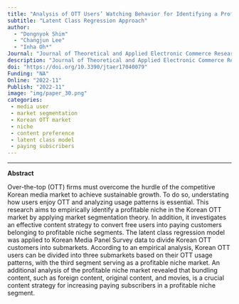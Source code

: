```yaml
---
title: "Analysis of OTT Users’ Watching Behavior for Identifying a Profitable Niche"
subtitle: "Latent Class Regression Approach"
author: 
  - "Dongnyok Shim"
  - "Changjun Lee" 
  - "Inha Oh*"
Journal: "Journal of Theoretical and Applied Electronic Commerce Research"
description: "Journal of Theoretical and Applied Electronic Commerce Research, 17(4), 1564-1580."
doi: "https://doi.org/10.3390/jtaer17040079"
Funding: "NA"
Online: "2022-11"
Publish: "2022-11"
image: "img/paper_30.png"
categories:
 - media user
 - market segmentation
 - Korean OTT market
 - niche
 - content preference
 - latent class model
 - paying subscribers
---
```


------------------------------------------------------------------------

**Abstract**

Over-the-top (OTT) firms must overcome the hurdle of the competitive Korean media market to achieve sustainable growth. To do so, understating how users enjoy OTT and analyzing usage patterns is essential. This research aims to empirically identify a profitable niche in the Korean OTT market by applying market segmentation theory. In addition, it investigates an effective content strategy to convert free users into paying customers belonging to profitable niche segments. The latent class regression model was applied to Korean Media Panel Survey data to divide Korean OTT customers into submarkets. According to an empirical analysis, Korean OTT users can be divided into three submarkets based on their OTT usage patterns, with the third segment serving as a profitable niche market. An additional analysis of the profitable niche market revealed that bundling content, such as foreign content, original content, and movies, is a crucial content strategy for increasing paying subscribers in a profitable niche segment.
